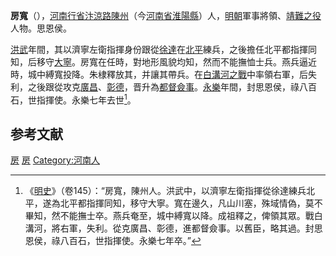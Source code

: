 '''房寬'''（{{bd|？||1409年|catIdx=}}），[[河南行省|河南行省]][[汴涼路|汴涼路]][[陳州|陳州]]（今[[河南省|河南省]][[淮陽縣|淮陽縣]]）人，[[明朝|明朝]]軍事將領、[[靖難之役|靖難之役]]人物。思恩侯。

[[洪武|洪武]]年間，其以濟寧左衛指揮身份跟從[[徐達|徐達]]在[[北平|北平]]練兵，之後擔任北平都指揮同知，后移守[[大寧|大寧]]。房寬在任時，對地形風貌均知，然而不能撫恤士兵。燕兵逼近時，城中縛寬投降。朱棣釋放其，并讓其帶兵。在[[白溝河之戰|白溝河之戰]]中率領右軍，后失利，之後跟從攻克[[廣昌|廣昌]]、[[彰德|彰德]]，晋升為[[都督僉事|都督僉事]]。[[永乐_(明朝)|永樂]]年間，封思恩侯，祿八百石，世指揮使。永樂七年去世<ref>《[[明史|明史]]》（卷145）：“房寬，陳州人。洪武中，以濟寧左衛指揮從徐達練兵北平，遂為北平都指揮同知，移守大寧。寬在邊久，凡山川塞，殊域情偽，莫不畢知，然不能撫士卒。燕兵奄至，城中縛寬以降。成祖釋之，俾領其眾。戰白溝河，將右軍，失利。從克廣昌、彰德，進都督僉事。以舊臣，略其過。封思恩侯，祿八百石，世指揮使。永樂七年卒。”</ref>。

==参考文献==
{{wikisource|明史/卷145}}
{{Reflist}}

{{明朝人物小作品}}

[[Category:明朝都督僉事|房]]
[[Category:靖難之役人物|房]]
[[Category:河南人|Category:河南人]]